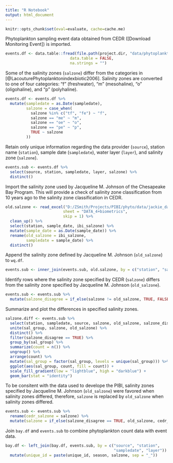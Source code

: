 ```yaml
---
title: "R Notebook"
output: html_document
---
```

```r
knitr::opts_chunk$set(eval=evaluate, cache=cache.me)
```

Phytoplankton sampling event data obtained from CEDR ([Download Monitoring Event]) is imported.
```r
events.df <- data.table::fread(file.path(project.dir, "data/phytoplankton/cedr_phyto_event.csv"),
                            data.table = FALSE,
                            na.strings = "")
```

Some of the salinity zones (`salzone`) differ from the categories in [@LacouturePhytoplanktonindexbiotic2006]. Salinity zones are converted to one of four categories: "f" (freshwater), "m" (mesohaline), "o" (oligohaline), and "p" (polyhaline).
```r
events.df <- events.df %>% 
  mutate(sampledate = as.Date(sampledate),
         salzone = case_when(
           salzone %in% c("tf", "fe") ~ "f",
           salzone == "me" ~ "m",
           salzone == "oe" ~ "o",
           salzone == "pe" ~ "p",
           TRUE ~ salzone
         ))
```

Retain only unique information regarding the data provider (`source`), station name (`station`), sample date (`sampledate`), water layer (`layer`), and salinity zone (`salzone`).
```r
events.sub <- events.df %>% 
  select(source, station, sampledate, layer, salzone) %>% 
  distinct()
```

Import the salinity zone used by Jacqueline M. Johnson of the Chesapeake Bay Program. This will provide a check of salinity zone classification from 10 years ago to the salinity zone classification in CEDR.
```r
old.salzone <- read_excel("D:/ZSmith/Projects/PIBI/phyto/data/jackie_data/Data 2013_4plus-phyto-metrics.xlsx",
                         sheet = "DATA_4+biometrics",
                         skip = 1) %>% 
  clean_up() %>% 
  select(station, sample_date, ibi_salzone) %>% 
  mutate(sample_date = as.Date(sample_date)) %>% 
  rename(old_salzone = ibi_salzone,
         sampledate = sample_date) %>% 
  distinct()
```

Append the salinity zone defined by Jacqueline M. Johnson (`old_salzone`) to `wq.df`.
```r
events.sub <- inner_join(events.sub, old.salzone, by = c("station", "sampledate"))
```

Identify rows where the salinity zone specified by CEDR (`salzone`) differs from the salinity zone specified by Jacqueline M. Johnson (`old_salzone`).
```r
events.sub <- events.sub %>% 
  mutate(salzone_disagree = if_else(salzone != old_salzone, TRUE, FALSE))
```

Summarize and plot the differences in specified salinity zones.
```r
salzone.diff <- events.sub %>% 
  select(station, sampledate, source, salzone, old_salzone, salzone_disagree) %>% 
  unite(sal_group, salzone, old_salzone) %>% 
  distinct() %>% 
  filter(salzone_disagree == TRUE) %>% 
  group_by(sal_group) %>% 
  summarize(count = n()) %>% 
  ungroup() %>% 
  arrange(count) %>% 
  mutate(sal_group = factor(sal_group, levels = unique(sal_group))) %>% 
  ggplot(aes(sal_group, count, fill = count)) + 
  scale_fill_gradient(low = "lightblue", high = "darkblue") +
  geom_bar(stat = "identity") 
```

To be consitent with the data used to develope the PIBI, salinity zones specified by Jacqueline M. Johnson (`old_salzone`) were favored when salinity zones differed, therefore, `salzone` is replaced by `old_salzone` when salinity zones differed.
```r
events.sub <- events.sub %>% 
  rename(cedr_salzone = salzone) %>% 
  mutate(salzone = if_else(salzone_disagree == TRUE, old_salzone, cedr_salzone))
```

Join `bay.df` and `events.sub` to combine phytoplankton count data with event data.
```r
bay.df <- left_join(bay.df, events.sub, by = c("source", "station",
                                               "sampledate", "layer")) %>% 
  mutate(unique_id = paste(unique_id, season, salzone, sep = "_"))
```